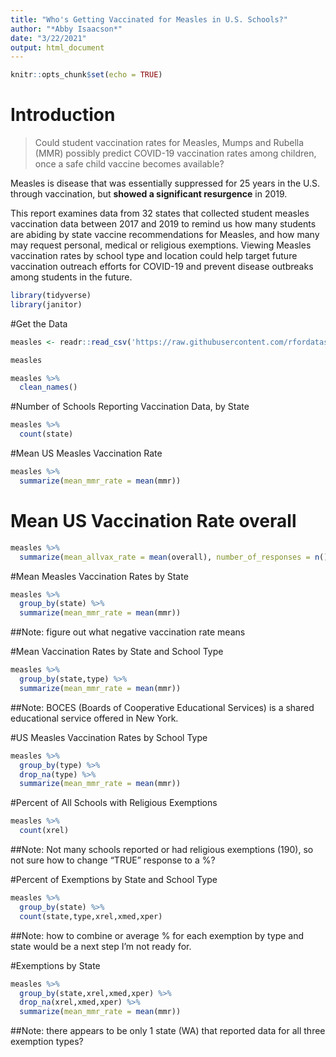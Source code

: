 ```yaml
---
title: "Who's Getting Vaccinated for Measles in U.S. Schools?"
author: "*Abby Isaacson*"
date: "3/22/2021"
output: html_document
---
```


```r
knitr::opts_chunk$set(echo = TRUE)
```

# Introduction

> Could student vaccination rates for Measles, Mumps and Rubella (MMR) possibly predict COVID-19 vaccination rates among children, once a safe child vaccine becomes available?

Measles is disease that was essentially suppressed for 25 years in the U.S. through vaccination, but **showed a significant resurgence** in 2019.

This report examines data from 32 states that collected student measles vaccination data between 2017 and 2019 to remind us how many students are abiding by state vaccine recommendations for Measles, and how many may request personal, medical or religious exemptions. Viewing Measles vaccination rates by school type and location could help target future vaccination outreach efforts for COVID-19 and prevent disease outbreaks among students in the future.

```r
library(tidyverse)
library(janitor)
```

#Get the Data
```r
measles <- readr::read_csv('https://raw.githubusercontent.com/rfordatascience/tidytuesday/master/data/2020/2020-02-25/measles.csv')
```
```r
measles
```
```r
measles %>% 
  clean_names()
```
#Number of Schools Reporting Vaccination Data, by State

```r
measles %>% 
  count(state)
```
#Mean US Measles Vaccination Rate
```r
measles %>% 
  summarize(mean_mmr_rate = mean(mmr))
```
# Mean US Vaccination Rate overall
```r
measles %>% 
  summarize(mean_allvax_rate = mean(overall), number_of_responses = n())
```
#Mean Measles Vaccination Rates by State
```r
measles %>% 
  group_by(state) %>% 
  summarize(mean_mmr_rate = mean(mmr))
```
##Note: figure out what negative vaccination rate means
  
#Mean Vaccination Rates by State and School Type
```r
measles %>% 
  group_by(state,type) %>% 
  summarize(mean_mmr_rate = mean(mmr))
```
##Note: BOCES (Boards of Cooperative Educational Services) is a shared educational service offered in New York.

#US Measles Vaccination Rates by School Type
```r
measles %>% 
  group_by(type) %>% 
  drop_na(type) %>% 
  summarize(mean_mmr_rate = mean(mmr))
```


#Percent of All Schools with Religious Exemptions
```r
measles %>% 
  count(xrel)
```
##Note: Not many schools reported or had religious exemptions (190), so not sure how to change "TRUE" response to a %?  

#Percent of Exemptions by State and School Type
```r
measles %>% 
  group_by(state) %>% 
  count(state,type,xrel,xmed,xper)
```
##Note: how to combine or average % for each exemption by type and state would be a next step I'm not ready for.

#Exemptions by State
```r
measles %>% 
  group_by(state,xrel,xmed,xper) %>% 
  drop_na(xrel,xmed,xper) %>% 
  summarize(mean_mmr_rate = mean(mmr))
```
##Note: there appears to be only 1 state (WA) that reported data for all three exemption types?
